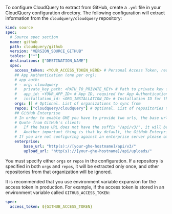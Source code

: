 To configure CloudQuery to extract from GitHub, create a `.yml` file in your CloudQuery configuration directory.
The following configuration will extract information from the `cloudquery/cloudquery` repository:

```yaml copy
kind: source
spec:
  # Source spec section
  name: github
  path: cloudquery/github
  version: "VERSION_SOURCE_GITHUB"
  tables: ["*"]
  destinations: ["DESTINATION_NAME"]
  spec:
    access_token: <YOUR_ACCESS_TOKEN_HERE> # Personal Access Token, required if not using App Authentication.
    ## App Authentication (one per org):
    # app_auth:
    # - org: cloudquery
    #   private_key_path: <PATH_TO_PRIVATE_KEY> # Path to private key file
    #   app_id: <YOUR_APP_ID> # App ID, required for App Authentication.
    #   installation_id: <ORG_INSTALLATION_ID> # Installation ID for this org
    orgs: [] # Optional. List of organizations to sync from
    repos: ["cloudquery/cloudquery"] # Optional. List of repositories to sync from
    ## GitHub Enterprise
    # In order to enable GHE you have to provide two urls, the base url of the server and the upload url.
    # Quote from GitHub's client:
    #   If the base URL does not have the suffix "/api/v3/", it will be added automatically. If the upload URL does not have the suffix "/api/uploads", it will be added automatically.
    #   Another important thing is that by default, the GitHub Enterprise URL format should be http(s)://[hostname]/api/v3/ or you will always receive the 406 status code. The upload URL format should be http(s)://[hostname]/api/uploads/"
    # If you are not configuring against an enterprise server please omit the enterprise stanza bellow
    enterprise:
        base_url: "http(s)://[your-ghe-hostname]/api/v3/"
        upload_url: "http(s)://[your-ghe-hostname]/api/uploads/"
```

You must specify either `orgs` or `repos` in the configuration. If a repository is specified in both `orgs` and `repos`, it will be extracted only once, and other repositories from that organization will be ignored.

It is recommended that you use environment variable expansion for the access token in production. For example, if the access token is stored in an environment variable called `GITHUB_ACCESS_TOKEN`:

```yaml copy
spec:
  access_token: ${GITHUB_ACCESS_TOKEN}
```
